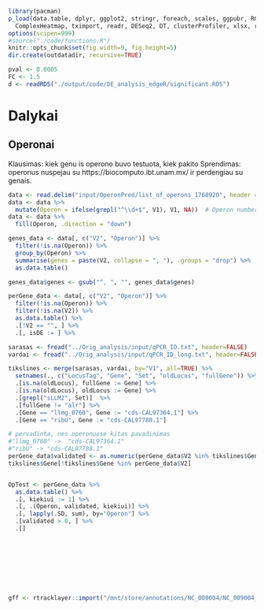 ```r
library(pacman) 
p_load(data.table, dplyr, ggplot2, stringr, foreach, scales, ggpubr, RColorBrewer, circlize,
  ComplexHeatmap, tximport, readr, DESeq2, DT, clusterProfiler, xlsx, rtracklayer, ggrepel, tidyr)
options(scipen=999)
#source("./code/functions.R")
knitr::opts_chunk$set(fig.width=9, fig.height=5)
dir.create(outdatadir, recursive=TRUE)

pval <- 0.0005
FC <- 1.5
d <- readRDS("./output/code/DE_analysis_edgeR/significant.RDS")
```

# Dalykai {.tabset}

## Operonai

Klausimas: kiek genu is operono buvo testuota, kiek pakito 
Sprendimas: operonus nuspejau su https://biocomputo.ibt.unam.mx/ ir perdengiau su genais. 

```r
data <- read.delim("input/OperonPred/list_of_operons_1768920", header = FALSE, stringsAsFactors = FALSE)
data <- data %>%
  mutate(Operon = ifelse(grepl("^\\d+$", V1), V1, NA))  # Operon number is assumed to be a numeric value
data <- data %>%
  fill(Operon, .direction = "down")

genes_data <- data[, c("V2", "Operon")] %>%
  filter(!is.na(Operon)) %>%
  group_by(Operon) %>%
  summarise(genes = paste(V2, collapse = ", "), .groups = "drop") %>% 
  as.data.table() 

genes_data$genes <- gsub("^, ", "", genes_data$genes)

perGene_data <- data[, c("V2", "Operon")] %>%
  filter(!is.na(Operon)) %>% 
  filter(!is.na(V2)) %>% 
  as.data.table() %>% 
  .[!V2 == "", ] %>% 
  .[, isDE := ] %>% 

sarasas <- fread("../Orig_analysis/input/qPCR_ID.txt", header=FALSE)
vardai <- fread("../Orig_analysis/input/qPCR_ID_long.txt", header=FALSE)

tikslines <- merge(sarasas, vardai, by="V1", all=TRUE) %>% 
  setnames(., c("LocusTag", "Gene", "Set", "oldLocus", "fullGene")) %>% 
  .[is.na(oldLocus), fullGene := Gene] %>% 
  .[is.na(oldLocus), oldLocus := Gene] %>%
  .[grepl("sLLM2", Set)]  %>% 
  .[fullGene != "alr"] %>% 
  .[Gene == "llmg_0760", Gene := "cds-CAL97364.1"] %>% 
  .[Gene == "ribU", Gene := "cds-CAL97788.1"] 

# pervadinta, nes operonuose kitas pavadinimas 
#"llmg_0760" ->  "cds-CAL97364.1"
#"ribU" -> "cds-CAL97788.1"
perGene_data$validated <- as.numeric(perGene_data$V2 %in% tikslines$Gene)
tikslines$Gene[!tikslines$Gene %in% perGene_data$V2]


OpTest <- perGene_data %>% 
  as.data.table() %>% 
  .[, kiekiui := 1] %>% 
  .[, .(Operon, validated, kiekiui)] %>% 
  .[, lapply(.SD, sum), by="Operon"] %>% 
  .[validated > 0, ] %>% 
  .[]









gff <- rtracklayer::import("/mnt/store/annotations/NC_009004/NC_009004_with_sRNA_240717.gff")

```
